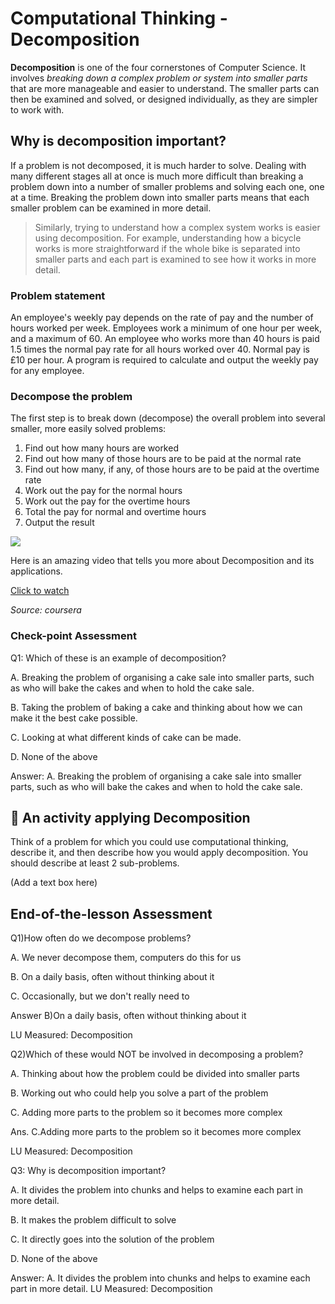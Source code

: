 # Computational Thinking - Decomposition

**Decomposition** is one of the four cornerstones of Computer Science. It involves *breaking down a complex problem or system into smaller parts* that are more manageable and easier to understand. The smaller parts can then be examined and solved, or designed individually, as they are simpler to work with.

## Why is decomposition important?
If a problem is not decomposed, it is much harder to solve. Dealing with many different stages all at once is much more difficult than breaking a problem down into a number of smaller problems and solving each one, one at a time. Breaking the problem down into smaller parts means that each smaller problem can be examined in more detail.

> Similarly, trying to understand how a complex system works is easier using decomposition. For example, understanding how a bicycle works is more straightforward if the whole bike is separated into smaller parts and each part is examined to see how it works in more detail.

### Problem statement
An employee's weekly pay depends on the rate of pay and the number of hours worked per week. Employees work a minimum of one hour per week, and a maximum of 60. An employee who works more than 40 hours is paid 1.5 times the normal pay rate for all hours worked over 40. Normal pay is £10 per hour. A program is required to calculate and output the weekly pay for any employee.

### Decompose the problem
The first step is to break down (decompose) the overall problem into several smaller, more easily solved problems:

1. Find out how many hours are worked
2. Find out how many of those hours are to be paid at the normal rate
3. Find out how many, if any, of those hours are to be paid at the overtime rate
4. Work out the pay for the normal hours
5. Work out the pay for the overtime hours
6. Total the pay for normal and overtime hours
7. Output the result

![](https://s3.ap-south-1.amazonaws.com/kalvi-education.github.io/problem-solving/compthink4.png)


Here is an amazing video that tells you more about Decomposition and its applications. 

[Click to watch](https://www.coursera.org/learn/computational-thinking-problem-solving/lecture/phmNk/1-2-decomposition)

*Source: coursera*

### Check-point Assessment

Q1: Which of these is an example of decomposition?

A. Breaking the problem of organising a cake sale into smaller parts, such as who will bake the cakes and when to hold the cake sale.

B. Taking the problem of baking a cake and thinking about how we can make it the best cake possible.

C. Looking at what different kinds of cake can be made.

D. None of the above

Answer: A. Breaking the problem of organising a cake sale into smaller parts, such as who will bake the cakes and when to hold the cake sale.




## :art: An activity applying Decomposition
Think of a problem for which you could use computational thinking, describe it, and then describe how you would apply decomposition. You should describe at least 2 sub-problems.

(Add a text box here)

## End-of-the-lesson Assessment

Q1)How often do we decompose problems?

A. We never decompose them, computers do this for us

B. On a daily basis, often without thinking about it

C. Occasionally, but we don't really need to

Answer B)On a daily basis, often without thinking about it

LU Measured: Decomposition


Q2)Which of these would NOT be involved in decomposing a problem?

A. Thinking about how the problem could be divided into smaller parts

B. Working out who could help you solve a part of the problem

C. Adding more parts to the problem so it becomes more complex

Ans. C.Adding more parts to the problem so it becomes more complex

LU Measured: Decomposition

Q3: Why is decomposition important?

A. It divides the problem into chunks and helps to examine each part in more detail.

B. It makes the problem difficult to solve

C. It directly goes into the solution of the problem

D. None of the above

Answer: A. It divides the problem into chunks and helps to examine each part in more detail.
LU Measured: Decomposition